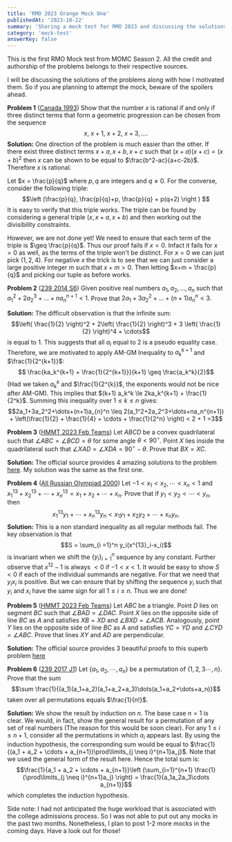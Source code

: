 ```yaml
--- 
title: 'RMO 2023 Orange Mock One'
publishedAt: '2023-10-22'
summary: 'Sharing a mock test for RMO 2023 and discussing the solutions of the problems'
category: 'mock-test'
answerKey: false
---
```


This is the first RMO Mock test from MOMC Season 2. All the credit and authorship of the problems belongs to their respective sources.

I will be discussing the solutions of the problems along with how I motivated them. So if you are planning to attempt the mock, beware of the spoilers ahead.

**Problem 1** ([Canada 1993](https://artofproblemsolving.com/community/c6h130190p738056)) Show that the number $x$ is rational if and only if three distinct terms that form a geometric progression can be chosen from the sequence
$$x, ~ x+1, ~ x+2,~ x+3,\ldots . $$
**Solution:** One direction of the problem is much easier than the other. If there exist three distinct terms $x+a,x+b,x+c$ such that $(x+a)(x+c) = (x+b)^2$ then $x$ can be shown to be equal to $\frac{b^2-ac}{a+c-2b}$. Therefore $x$ is rational. 

Let $x = \frac{p}{q}$ where $p,q$ are integers and $q \neq 0$. For the converse, consider the following triple: $$\left (\frac{p}{q}, \frac{p}{q}+p, \frac{p}{q} + p(q+2) \right ) $$
It is easy to verify that this triple works. The triple can be found by considering a general triple $(x,x+a,x+b)$ and then working out the divisibility constraints.

However, we are not done yet! We need to ensure that each term of the triple is $\geq \frac{p}{q}$. Thus our proof fails if $x<0$. Infact it fails for $x = 0$ as well, as the terms of the triple won't be distinct. For $x = 0$ we can just pick $(1,2,4)$. For negative $x$ the trick is to see that we can just consider a large positive integer $m$ such that $x+m > 0$. Then letting $x+m = \frac{p}{q}$ and picking our tuple as before works.


**Problem 2** ([239 2014 S6](https://artofproblemsolving.com/community/c6h2131168p15577041)) Given positive real numbers $a_1,a_2,\dots,a_n$ such that $a_1^2+2a_2^3+\dots+na_n^{n+1} <1.$ Prove that $2a_1+3a_2^2+\dots+(n+1)a_{n}^n <3.$

**Solution:** The difficult observation is that the infinite sum:
$$\left( \frac{1}{2} \right)^2 + 2\left( \frac{1}{2} \right)^3 + 3 \left( \frac{1}{2} \right)^4 + \cdots$$
is equal to $1$. This suggests that all $a_i$ equal to $2$ is a pseudo equality case. Therefore, we are motivated to apply AM-GM Inequality to $a_k^{k+1}$ and $\frac{1}{2^{k+1}}$:
$$ \frac{ka_k^{k+1} + \frac{1}{2^{k+1}}}{k+1} \geq \frac{a_k^k}{2}$$
(Had we taken $a_k^k$ and $\frac{1}{2^{k}}$, the exponents would not be nice after AM-GM). This implies that $(k+1) a_k^k  \le 2ka_k^{k+1} + \frac{1}{2^k}$. Summing this inequality over $1 \leq k \leq n$ gives:
$$2a_1+3a_2^2+\dots+(n+1)a_{n}^n \leq 2(a_1^2+2a_2^3+\dots+na_n^{n+1}) + \left(\frac{1}{2} + \frac{1}{4} + \cdots + \frac{1}{2^n} \right) < 2 + 1 =3$$


**Problem 3** ([HMMT 2023 Feb Teams](https://hmmt-archive.s3.amazonaws.com/tournaments/2023/feb/team/problems.pdf)) Let $A B C D$ be a convex quadrilateral such that $\angle A B C=\angle B C D=\theta$ for some angle $\theta<90^{\circ}$. Point $X$ lies inside the quadrilateral such that $\angle X A D=\angle X D A=90^{\circ}-\theta$. Prove that $B X=X C$.

**Solution:** The official source provides 4 amazing solutions to the problem [here](https://hmmt-archive.s3.amazonaws.com/tournaments/2023/feb/team/solutions.pdf). My solution was the same as the first one.


**Problem 4** ([All Russian Olympiad 2000](https://artofproblemsolving.com/community/c6h514293p2889231)) Let $-1 < x_1 < x_2 , \cdots < x_n < 1$ and $x_1^{13} + x_2^{13} + \cdots + x_n^{13} = x_1 + x_2 + \cdots + x_n$. Prove that if $y_1 < y_2 < \cdots < y_n$, then $$x_1^{13}y_1 + \cdots + x_n^{13}y_n < x_1y_1 + x_2y_2 + \cdots + x_ny_n. $$
**Solution:** This is a non standard inequality as all regular methods fail. The key observation is that $$S = \sum_{i =1}^n y_i(x^{13}_i-x_i)$$is invariant when we shift the $\{y_i\}_{i=1}^n$ sequence by any constant. Further observe that $x^{12} - 1$ is always $<0$ if $-1 < x < 1$. It would be easy to show $S< 0$ if each of the individual summands are negative. For that we need that $y_ix_i$ is positive. But we can ensure that by shifting the sequence $y_i$ such that $y_i$ and $x_i$ have the same sign for all $1 \leq i \leq n$. Thus we are done!


**Problem 5** ([HMMT 2023 Feb Teams](https://hmmt-archive.s3.amazonaws.com/tournaments/2023/feb/team/problems.pdf)) Let $A B C$ be a triangle. Point $D$ lies on segment $B C$ such that $\angle B A D=\angle D A C$. Point $X$ lies on the opposite side of line $B C$ as $A$ and satisfies $X B=X D$ and $\angle B X D=\angle A C B$. Analogously, point $Y$ lies on the opposite side of line $B C$ as $A$ and satisfies $Y C=Y D$ and $\angle C Y D=\angle A B C$. Prove that lines $X Y$ and $A D$ are perpendicular.

**Solution:** The official source provides $3$ beautiful proofs to this superb problem [here](https://hmmt-archive.s3.amazonaws.com/tournaments/2023/feb/team/solutions.pdf)


**Problem 6** ([239 2017 J1](https://artofproblemsolving.com/community/c6h2128763p15542982)) Let $\{a_1,a_2, \cdots, a_n\}$ be a permutation of $\{1,2,3 \cdots,n \}$. Prove that the sum
$$\sum \frac{1}{(a_1)(a_1+a_2)(a_1+a_2+a_3)\dots(a_1+a_2+\dots+a_n)}$$
taken over all permutations equals $\frac{1}{n!}$.

**Solution:** We show the result by induction on $n$. The base case $n=1$ is clear. We would, in fact, show the general result for a permutation of any set of real numbers (The reason for this would be soon clear). For any $1 \leq i  \leq n+1$, consider all the permutations in which $a_i$ appears last. By using the induction hypothesis, the corresponding sum would be equal to $\frac{1}{(a_1 + a_2 + \cdots + a_{n+1})\prod\limits_{j \neq i}^{n+1}a_j}$. Note that we used the general form of the result here. Hence the total sum is:
$$\frac{1}{a_1 + a_2 + \cdots + a_{n+1}}\left (\sum_{i=1}^{n+1} \frac{1}{\prod\limits_{j \neq i}^{n+1}a_j}  \right) = \frac{1}{a_1a_2a_3\cdots a_{n+1}}$$
which completes the induction hypothesis.

Side note: I had not anticipated the huge workload that is associated with the college admissions process. So I was not able to put out any mocks in the past two months. Nonetheless, I plan to post 1-2 more mocks in the coming days. Have a look out for those!